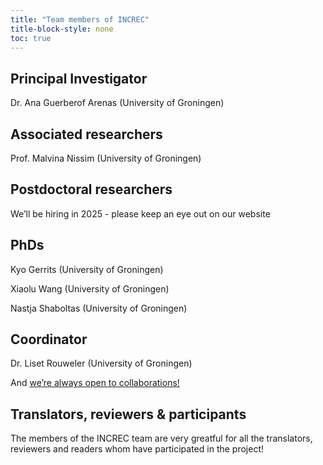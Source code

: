 ```yaml
---
title: "Team members of INCREC"
title-block-style: none
toc: true
---
```


## Principal Investigator

Dr. Ana Guerberof Arenas (University of Groningen)

## Associated researchers

Prof. Malvina Nissim (University of Groningen)

## Postdoctoral researchers

We'll be hiring in 2025 - please keep an eye out on our website 

## PhDs

Kyo Gerrits (University of Groningen)

Xiaolu Wang (University of Groningen)

Nastja Shaboltas (University of Groningen)

## Coordinator 

Dr. Liset Rouweler (University of Groningen)

And [we're always open to collaborations!](/news/collaborations/)

## Translators, reviewers & participants

The members of the INCREC team are very greatful for all the translators, reviewers and readers whom have participated in the project! 
